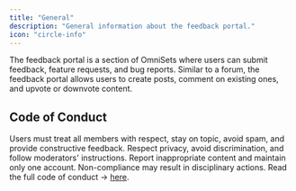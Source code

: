 ```yaml
---
title: "General"
description: "General information about the feedback portal."
icon: "circle-info"
---
```


The feedback portal is a section of OmniSets where users can submit feedback, feature requests, and bug reports.
Similar to a forum, the feedback portal allows users to create posts, comment on existing ones, and upvote or downvote content.

## Code of Conduct
Users must treat all members with respect, stay on topic, avoid spam, and provide constructive feedback.
Respect privacy, avoid discrimination, and follow moderators' instructions.
Report inappropriate content and maintain only one account.
Non-compliance may result in disciplinary actions. Read the full code of conduct -> [here](code-of-conduct).

